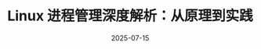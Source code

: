 ---
title: 'Linux 进程管理深度解析：从原理到实践'
description: '深入探讨 Linux 进程管理和作业控制，从进程的基本概念和生命周期，到 ps, top 等监控工具的高级用法，再到信号机制和作业控制的底层原理'
date: 2025-07-15
tags: ['Linux', '进程管理']
authors: ['rocky']
draft: false
---